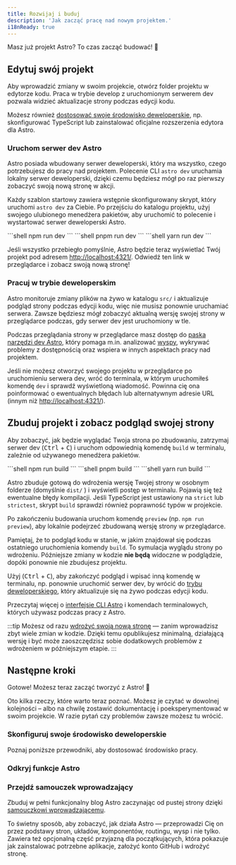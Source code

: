 ```yaml
---
title: Rozwijaj i buduj
description: 'Jak zacząć pracę nad nowym projektem.'
i18nReady: true
---
```


Masz już projekt Astro? To czas zacząć budować! 🚀

## Edytuj swój projekt

Aby wprowadzić zmiany w swoim projekcie, otwórz folder projektu w edytorze kodu. Praca w trybie develop z uruchomionym serwerem dev pozwala widzieć aktualizacje strony podczas edycji kodu.

Możesz również [dostosować swoje środowisko deweloperskie](#skonfiguruj-swoje-środowisko-deweloperskie), np. skonfigurować TypeScript lub zainstalować oficjalne rozszerzenia edytora dla Astro.

### Uruchom serwer dev Astro

Astro posiada wbudowany serwer deweloperski, który ma wszystko, czego potrzebujesz do pracy nad projektem. Polecenie CLI `astro dev` uruchamia lokalny serwer deweloperski, dzięki czemu będziesz mógł po raz pierwszy zobaczyć swoją nową stronę w akcji.

Każdy szablon startowy zawiera wstępnie skonfigurowany skrypt, który uruchomi `astro dev` za Ciebie. Po przejściu do katalogu projektu, użyj swojego ulubionego menedżera pakietów, aby uruchomić to polecenie i wystartować serwer deweloperski Astro.

<Tabs>
  <TabItem label="npm">
```shell
npm run dev
```
  </TabItem>
  <TabItem label="pnpm">
```shell
pnpm run dev
```
  </TabItem>
  <TabItem label="yarn">
```shell
yarn run dev
```
  </TabItem>
</Tabs>


Jeśli wszystko przebiegło pomyślnie, Astro będzie teraz wyświetlać Twój projekt pod adresem [http://localhost:4321/](http://localhost:4321/). Odwiedź ten link w przeglądarce i zobacz swoją nową stronę!

### Pracuj w trybie deweloperskim

Astro monitoruje zmiany plików na żywo w katalogu `src/` i aktualizuje podgląd strony podczas edycji kodu, więc nie musisz ponownie uruchamiać serwera. Zawsze będziesz mógł zobaczyć aktualną wersję swojej strony w przeglądarce podczas, gdy serwer dev jest uruchomiony w tle.

Podczas przeglądania strony w przeglądarce masz dostęp do [paska narzędzi dev Astro](/pl/guides/dev-toolbar/), który pomaga m.in. analizować [wyspy](/pl/concepts/islands/), wykrywać problemy z dostępnością oraz wspiera w innych aspektach pracy nad projektem.

Jeśli nie możesz otworzyć swojego projektu w przeglądarce po uruchomieniu serwera dev, wróć do terminala, w którym uruchomiłeś komendę `dev` i sprawdź wyświetloną wiadomość. Powinna cię ona poinformować o ewentualnych błędach lub alternatywnym adresie URL (innym niż [http://localhost:4321/](http://localhost:4321/)).

## Zbuduj projekt i zobacz podgląd swojej strony

Aby zobaczyć, jak będzie wyglądać Twoja strona po zbudowaniu, zatrzymaj serwer dev (<kbd>Ctrl</kbd> + <kbd>C</kbd>) i uruchom odpowiednią komendę `build` w terminalu, zależnie od używanego menedżera pakietów.

<Tabs>
  <TabItem label="npm">
  ```shell
  npm run build
  ```
  </TabItem>
  <TabItem label="pnpm">
  ```shell
  pnpm build
  ```
  </TabItem>
  <TabItem label="yarn">
  ```shell
  yarn run build
  ```
  </TabItem>
</Tabs>

Astro zbuduje gotową do wdrożenia wersję Twojej strony w osobnym folderze (domyślnie `dist/` ) i wyświetli postęp w terminalu. Pojawią się też ewentualne błędy kompilacji. Jeśli TypeScript jest ustawiony na `strict` lub `strictest`, skrypt `build` sprawdzi również poprawność typów w projekcie.

Po zakończeniu budowania uruchom komendę `preview` (np. `npm run preview`), aby lokalnie podejrzeć zbudowaną wersję strony w przeglądarce.

Pamiętaj, że to podgląd kodu w stanie, w jakim znajdował się podczas ostatniego uruchomienia komendy `build`. To symulacja wyglądu strony po wdrożeniu. Późniejsze zmiany w kodzie **nie będą** widoczne w podglądzie, dopóki ponownie nie zbudujesz projektu.

Użyj (<kbd>Ctrl</kbd> + <kbd>C</kbd>), aby zakończyć podgląd i wpisać inną komendę w terminalu, np. ponownie uruchomić serwer dev, by wrócić do [trybu deweloperskiego](#pracuj-w-trybie-deweloperskim), który aktualizuje się na żywo podczas edycji kodu.

<ReadMore>Przeczytaj więcej o [interfejsie CLI Astro](/pl/reference/cli-reference/) i komendach terminalowych, których używasz podczas pracy z Astro.</ReadMore>

:::tip 
Możesz od razu [wdrożyć swoją nową stronę](/pl/guides/deploy/) — zanim wprowadzisz zbyt wiele zmian w kodzie. Dzięki temu opublikujesz minimalną, działającą wersję i być może zaoszczędzisz sobie dodatkowych problemów z wdrożeniem w późniejszym etapie.
:::

## Następne kroki

Gotowe! Możesz teraz zacząć tworzyć z Astro! 🥳

Oto kilka rzeczy, które warto teraz poznać. Możesz je czytać w dowolnej kolejności – albo na chwilę zostawić dokumentację i poeksperymentować w swoim projekcie. W razie pytań czy problemów zawsze możesz tu wrócić.

### Skonfiguruj swoje środowisko deweloperskie

Poznaj poniższe przewodniki, aby dostosować środowisko pracy.

<CardGrid>
  <LinkCard
    title="Konfiguracja edytora"
    description="Dostosuj swój edytor kodu, by poprawić doświadczenie pracy z Astro i odblokować nowe funkcje."
    href="/pl/editor-setup/"
  />
  <LinkCard
    title="Pasek narzędzi dev"
    description="Poznaj przydatne funkcje paska narzędzi deweloperskich."
    href="/pl/guides/dev-toolbar/"
  />
  <LinkCard
    title="Konfiguracja TypeScript"
    description="Skonfiguruj opcje sprawdzania typów, IntelliSense i inne funkcje."
    href="/pl/guides/typescript/"
  />
</CardGrid>

### Odkryj funkcje Astro

<CardGrid>
  <LinkCard
    title="Zrozum swoją bazę kodu"
    description="Poznaj strukturę plików Astro w przewodniku po strukturze projektu."
    href="/pl/basics/project-structure/"
  />
  <LinkCard
    title="Twórz kolekcje treści"
    description="Dodawaj treści do strony z walidacją frontmatter i automatycznym typowaniem."
    href="/pl/guides/content-collections/"
  />
  <LinkCard
    title="Dodaj przejścia widoków"
    description="Twórz płynne przejścia między stronami i animacje."
    href="/pl/guides/view-transitions/"
  />
  <LinkCard
    title="Dowiedz się o Wyspach"
    description="Przeczytaj o architekturze Wysp w Astro."
    href="/pl/concepts/islands/"
  />
</CardGrid>

### Przejdź samouczek wprowadzający

Zbuduj w pełni funkcjonalny blog Astro zaczynając od pustej strony dzięki [samouczkowi wprowadzającemu](/pl/tutorial/0-introduction/).

To świetny sposób, aby zobaczyć, jak działa Astro — przeprowadzi Cię on przez podstawy stron, układów, komponentów, routingu, wysp i nie tylko. Zawiera też opcjonalną część przyjazną dla początkujących, która pokazuje jak zainstalować potrzebne aplikacje, założyć konto GitHub i wdrożyć stronę.
